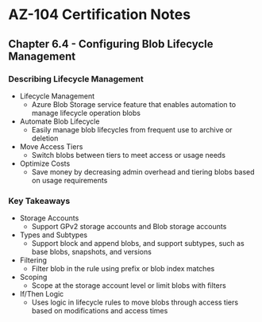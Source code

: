 # AZ-104 Certification Notes
## Chapter 6.4 - Configuring Blob Lifecycle Management

### Describing Lifecycle Management
* Lifecycle Management
	* Azure Blob Storage service feature that enables automation to manage lifecycle operation blobs
* Automate Blob Lifecycle
	* Easily manage blob lifecycles from frequent use to archive or deletion
* Move Access Tiers
	* Switch blobs between tiers to meet access or usage needs
* Optimize Costs
	* Save money by decreasing admin overhead and tiering blobs based on usage requirements

### Key Takeaways
* Storage Accounts
	* Support GPv2 storage accounts and Blob storage accounts
* Types and Subtypes
	* Support block and append blobs, and support subtypes, such as base blobs, snapshots, and versions
* Filtering
	* Filter blob in the rule using prefix or blob index matches
* Scoping
	* Scope at the storage account level or limit blobs with filters
* If/Then Logic
	* Uses logic in lifecycle rules to move blobs through access tiers based on modifications and access times